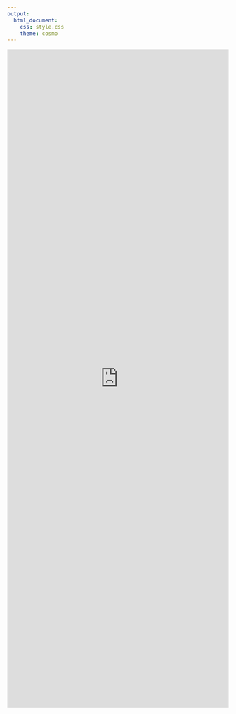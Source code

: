 ```yaml
---
output: 
  html_document:
    css: style.css
    theme: cosmo
---
```


<!-- Favicon -->
<link rel="shortcut icon" type="image/png" href="favicon.ico"/>

<iframe src="http://www.fishprotectiontools.ca/distancevelocity/" width="100%" height="1500px" style="border:none"></iframe>

